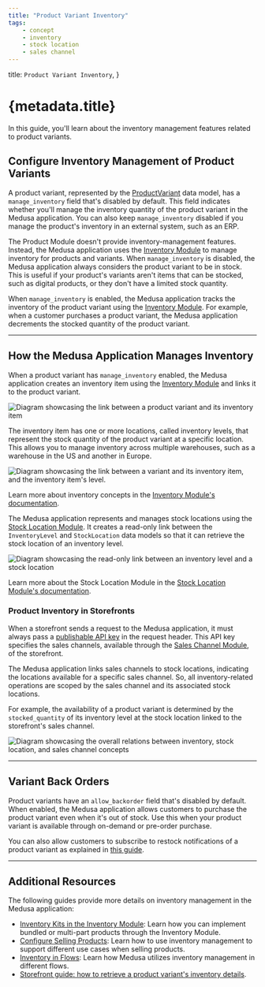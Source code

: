 ```yaml
---
title: "Product Variant Inventory"
tags:
    - concept
    - inventory
    - stock location
    - sales channel
---
```


  title: `Product Variant Inventory`,
}

# {metadata.title}

In this guide, you'll learn about the inventory management features related to product variants.

## Configure Inventory Management of Product Variants

A product variant, represented by the [ProductVariant](/references/product/models/ProductVariant) data model, has a `manage_inventory` field that's disabled by default. This field indicates whether you'll manage the inventory quantity of the product variant in the Medusa application. You can also keep `manage_inventory` disabled if you manage the product's inventory in an external system, such as an ERP.

The Product Module doesn't provide inventory-management features. Instead, the Medusa application uses the [Inventory Module](../../inventory/page.mdx) to manage inventory for products and variants. When `manage_inventory` is disabled, the Medusa application always considers the product variant to be in stock. This is useful if your product's variants aren't items that can be stocked, such as digital products, or they don't have a limited stock quantity.

When `manage_inventory` is enabled, the Medusa application tracks the inventory of the product variant using the [Inventory Module](../../inventory/page.mdx). For example, when a customer purchases a product variant, the Medusa application decrements the stocked quantity of the product variant.

---

## How the Medusa Application Manages Inventory

When a product variant has `manage_inventory` enabled, the Medusa application creates an inventory item using the [Inventory Module](../../inventory/page.mdx) and links it to the product variant.

![Diagram showcasing the link between a product variant and its inventory item](https://res.cloudinary.com/dza7lstvk/image/upload/v1709652779/Medusa%20Resources/product-inventory_kmjnud.jpg)

The inventory item has one or more locations, called inventory levels, that represent the stock quantity of the product variant at a specific location. This allows you to manage inventory across multiple warehouses, such as a warehouse in the US and another in Europe.

![Diagram showcasing the link between a variant and its inventory item, and the inventory item's level.](https://res.cloudinary.com/dza7lstvk/image/upload/v1738580390/Medusa%20Resources/variant-inventory-level_bbee2t.jpg)

<Note title="Tip">

Learn more about inventory concepts in the [Inventory Module's documentation](../../inventory/concepts/page.mdx).

</Note>

The Medusa application represents and manages stock locations using the [Stock Location Module](../../stock-location/page.mdx). It creates a read-only link between the `InventoryLevel` and `StockLocation` data models so that it can retrieve the stock location of an inventory level.

![Diagram showcasing the read-only link between an inventory level and a stock location](https://res.cloudinary.com/dza7lstvk/image/upload/v1738582163/Medusa%20Resources/inventory-level-stock_amxfg5.jpg)

<Note title="Tip">

Learn more about the Stock Location Module in the [Stock Location Module's documentation](../../stock-location/concepts/page.mdx).

</Note>

### Product Inventory in Storefronts

When a storefront sends a request to the Medusa application, it must always pass a [publishable API key](../../sales-channel/publishable-api-keys/page.mdx) in the request header. This API key specifies the sales channels, available through the [Sales Channel Module](../../sales-channel/page.mdx), of the storefront.

The Medusa application links sales channels to stock locations, indicating the locations available for a specific sales channel. So, all inventory-related operations are scoped by the sales channel and its associated stock locations.

For example, the availability of a product variant is determined by the `stocked_quantity` of its inventory level at the stock location linked to the storefront's sales channel.

![Diagram showcasing the overall relations between inventory, stock location, and sales channel concepts](https://res.cloudinary.com/dza7lstvk/image/upload/v1738582163/Medusa%20Resources/inventory-stock-sales_fknoxw.jpg)

---

## Variant Back Orders

Product variants have an `allow_backorder` field that's disabled by default. When enabled, the Medusa application allows customers to purchase the product variant even when it's out of stock. Use this when your product variant is available through on-demand or pre-order purchase.

<Note title="Tip">

You can also allow customers to subscribe to restock notifications of a product variant as explained in [this guide](../../../recipes/commerce-automation/restock-notification/page.mdx).

</Note>

---

## Additional Resources

The following guides provide more details on inventory management in the Medusa application:

- [Inventory Kits in the Inventory Module](../../inventory/inventory-kit/page.mdx): Learn how you can implement bundled or multi-part products through the Inventory Module.
- [Configure Selling Products](../selling-products/page.mdx): Learn how to use inventory management to support different use cases when selling products.
- [Inventory in Flows](../../inventory/inventory-in-flows/page.mdx): Learn how Medusa utilizes inventory management in different flows.
- [Storefront guide: how to retrieve a product variant's inventory details](https://docs.medusajs.com/resources/storefront-development/products/inventory).
